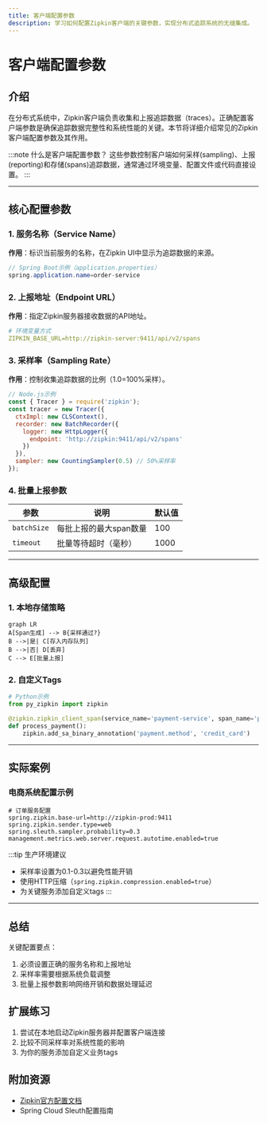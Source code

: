 ```yaml
---
title: 客户端配置参数
description: 学习如何配置Zipkin客户端的关键参数，实现分布式追踪系统的无缝集成。
---
```


# 客户端配置参数

## 介绍

在分布式系统中，Zipkin客户端负责收集和上报追踪数据（traces）。正确配置客户端参数是确保追踪数据完整性和系统性能的关键。本节将详细介绍常见的Zipkin客户端配置参数及其作用。

:::note 什么是客户端配置参数？
这些参数控制客户端如何采样(sampling)、上报(reporting)和存储(spans)追踪数据，通常通过环境变量、配置文件或代码直接设置。
:::

---

## 核心配置参数

### 1. 服务名称（Service Name）
**作用**：标识当前服务的名称，在Zipkin UI中显示为追踪数据的来源。

```java
// Spring Boot示例（application.properties）
spring.application.name=order-service
```

### 2. 上报地址（Endpoint URL）
**作用**：指定Zipkin服务器接收数据的API地址。

```yaml
# 环境变量方式
ZIPKIN_BASE_URL=http://zipkin-server:9411/api/v2/spans
```

### 3. 采样率（Sampling Rate）
**作用**：控制收集追踪数据的比例（1.0=100%采样）。

```javascript
// Node.js示例
const { Tracer } = require('zipkin');
const tracer = new Tracer({
  ctxImpl: new CLSContext(),
  recorder: new BatchRecorder({
    logger: new HttpLogger({
      endpoint: 'http://zipkin:9411/api/v2/spans'
    })
  }),
  sampler: new CountingSampler(0.5) // 50%采样率
});
```

### 4. 批量上报参数
| 参数 | 说明 | 默认值 |
|------|------|--------|
| `batchSize` | 每批上报的最大span数量 | 100 |
| `timeout` | 批量等待超时（毫秒） | 1000 |

---

## 高级配置

### 1. 本地存储策略
```mermaid
graph LR
A[Span生成] --> B{采样通过?}
B -->|是| C[存入内存队列]
B -->|否| D[丢弃]
C --> E[批量上报]
```

### 2. 自定义Tags
```python
# Python示例
from py_zipkin import zipkin

@zipkin.zipkin_client_span(service_name='payment-service', span_name='process_payment')
def process_payment():
    zipkin.add_sa_binary_annotation('payment.method', 'credit_card')
```

---

## 实际案例

### 电商系统配置示例
```properties
# 订单服务配置
spring.zipkin.base-url=http://zipkin-prod:9411
spring.zipkin.sender.type=web
spring.sleuth.sampler.probability=0.3
management.metrics.web.server.request.autotime.enabled=true
```

:::tip 生产环境建议
- 采样率设置为0.1-0.3以避免性能开销
- 使用HTTP压缩（`spring.zipkin.compression.enabled=true`）
- 为关键服务添加自定义tags
:::

---

## 总结

关键配置要点：
1. 必须设置正确的服务名称和上报地址
2. 采样率需要根据系统负载调整
3. 批量上报参数影响网络开销和数据处理延迟

## 扩展练习
1. 尝试在本地启动Zipkin服务器并配置客户端连接
2. 比较不同采样率对系统性能的影响
3. 为你的服务添加自定义业务tags

## 附加资源
- [Zipkin官方配置文档](https://zipkin.io/pages/configuration.html)
- Spring Cloud Sleuth配置指南
